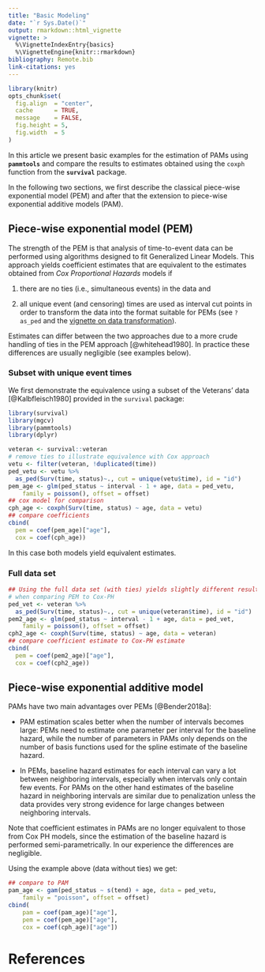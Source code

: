 ```yaml
---
title: "Basic Modeling"
date: "`r Sys.Date()`"
output: rmarkdown::html_vignette
vignette: >
  %\VignetteIndexEntry{basics}
  %\VignetteEngine{knitr::rmarkdown}
bibliography: Remote.bib
link-citations: yes
---
```


```r
library(knitr)
opts_chunk$set(
  fig.align  = "center",
  cache      = TRUE,
  message    = FALSE,
  fig.height = 5,
  fig.width  = 5
)
```

In this article we present basic examples for the estimation of PAMs using
**`pammtools`** and compare the results to estimates obtained using
the `coxph` function from the **`survival`** package.

In the following two sections, we first describe the classical piece-wise
exponential model (PEM) and after that the extension to piece-wise exponential
additive models (PAM).

## Piece-wise exponential model (PEM)
The strength of the PEM is that analysis of time-to-event data can be performed
using algorithms designed to fit Generalized Linear Models. This approach yields
coefficient estimates that are equivalent to the estimates obtained from
*Cox Proportional Hazards* models if

(1) there are no ties (i.e., simultaneous events) in the data and

(2) all unique event (and censoring) times are used as interval cut points in
order to transform the data into the format suitable for PEMs
(see `?as_ped` and the [vignette on data transformation](data-transformation.html)).

Estimates can differ between the two approaches due to a more crude
handling of ties in the PEM approach [@whitehead1980].
In practice these differences are usually negligible (see examples below).


### Subset with unique event times

We first demonstrate the equivalence using a subset of the Veterans'
data [@Kalbfleisch1980] provided in the `survival` package:

```r
library(survival)
library(mgcv)
library(pammtools)
library(dplyr)

veteran <- survival::veteran
# remove ties to illustrate equivalence with Cox approach
vetu <- filter(veteran, !duplicated(time))
ped_vetu <- vetu %>%
  as_ped(Surv(time, status)~., cut = unique(vetu$time), id = "id")
pem_age <- glm(ped_status ~ interval - 1 + age, data = ped_vetu,
	family = poisson(), offset = offset)
## cox model for comparison
cph_age <- coxph(Surv(time, status) ~ age, data = vetu)
## compare coefficients
cbind(
  pem = coef(pem_age)["age"],
  cox = coef(cph_age))
```

In this case both models yield equivalent estimates.

### Full data set
```r
## Using the full data set (with ties) yields slightly different results
# when comparing PEM to Cox-PH
ped_vet <- veteran %>%
  as_ped(Surv(time, status)~., cut = unique(veteran$time), id = "id")
pem2_age <- glm(ped_status ~ interval - 1 + age, data = ped_vet,
	family = poisson(), offset = offset)
cph2_age <- coxph(Surv(time, status) ~ age, data = veteran)
## compare coefficient estimate to Cox-PH estimate
cbind(
  pem = coef(pem2_age)["age"],
  cox = coef(cph2_age))
```

## Piece-wise exponential additive model

PAMs have two main advantages over PEMs [@Bender2018a]:

- PAM estimation scales better when the number of intervals becomes large:
	PEMs need to estimate one parameter per interval for the baseline hazard,
	while the number of parameters in PAMs only depends on the number of basis
	functions used for the spline estimate of the baseline hazard.

- In PEMs, baseline hazard estimates for each interval can vary a lot between
	neighboring intervals, especially when intervals only contain few events.
	For PAMs on the other hand estimates of the baseline hazard in neighboring
	intervals are similar due to penalization unless the data provides very strong
	evidence for large changes between neighboring intervals.

Note that coefficient estimates in PAMs are no longer equivalent to those from
Cox PH models, since the estimation of the baseline hazard is performed
semi-parametrically. In our experience the differences are negligible.

Using the example above (data without ties) we get:

```r
## compare to PAM
pam_age <- gam(ped_status ~ s(tend) + age, data = ped_vetu,
	family = "poisson", offset = offset)
cbind(
	pam = coef(pam_age)["age"],
	pem = coef(pem_age)["age"],
	cox = coef(cph_age)["age"])
```

# References


<!-- Zaehlmarke VGWort -->
<img src="https://vg09.met.vgwort.de/na/f993b9c06b5249adb509a4df30d807a6" width="1" height="1" alt="">